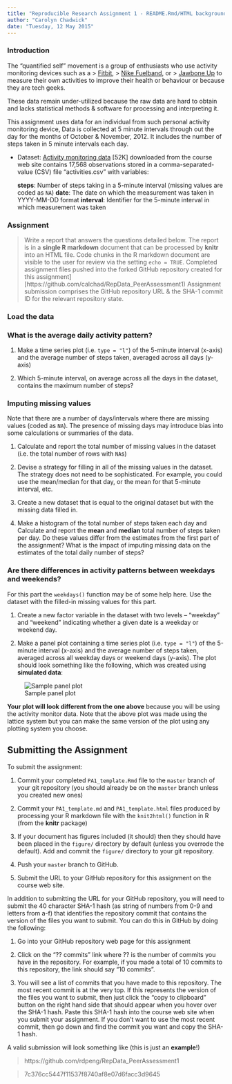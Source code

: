 ```yaml
---
title: "Reproducible Research Assignment 1 - README.Rmd/HTML background information"
author: "Carolyn Chadwick"
date: "Tuesday, 12 May 2015"
---
```


### Introduction  

The "quantified self" movement is a group of enthusiasts who use activity monitoring devices such as a 
> [Fitbit](http://www.fitbit.com), 
> [Nike Fuelband](http://www.nike.com/us/en_us/c/nikeplus-fuelband), or
> [Jawbone Up](https://jawbone.com/up)
to measure their own activities to improve their health or behaviour or because they are tech geeks. 

These data remain under-utilized because the raw data are hard to obtain and lacks statistical methods & software for processing and interpreting it.

This assignment uses data for an individual from such personal activity monitoring device,  Data is collected at 5 minute intervals through out the day for the months of October & November, 2012.  It includes the number of steps taken in 5 minute intervals each day.


* Dataset: [Activity monitoring data](https://d396qusza40orc.cloudfront.net/repdata%2Fdata%2Factivity.zip) [52K]  downloaded from the course web site contains 17,568 observations stored in a comma-separated-value (CSV) file "activities.csv" with variables: 

  **steps**: Number of steps taking in a 5-minute interval (missing values are coded as `NA`)
  **date**: The date on which the measurement was taken in YYYY-MM-DD format
  **interval**: Identifier for the 5-minute interval in which measurement was taken


### Assignment

>Write a report that answers the questions detailed below. 
>The report is in a **single R markdown** document that can be processed by **knitr** into an HTML file.
>Code chunks in the R markdown document are visible to the user for review via the setting `echo = TRUE`. 
>Completed assignment files pushed into the forked GitHub repository created for this assignment]
>  [https://github.com/calchad/RepData_PeerAssessment1) 
>Assignment submission comprises the GitHub repository URL & the SHA-1 commit ID for the relevant repository state.


### Load the data 

### What is the average daily activity pattern?

1. Make a time series plot (i.e. `type = "l"`) of the 5-minute interval (x-axis) and the average number of steps taken, averaged across all days (y-axis)

2. Which 5-minute interval, on average across all the days in the dataset, contains the maximum number of steps?


### Imputing missing values

Note that there are a number of days/intervals where there are missing
values (coded as `NA`). The presence of missing days may introduce
bias into some calculations or summaries of the data.

1. Calculate and report the total number of missing values in the dataset (i.e. the total number of rows with `NA`s)

2. Devise a strategy for filling in all of the missing values in the dataset. The strategy does not need to be sophisticated. For example, you could use the mean/median for that day, or the mean for that 5-minute interval, etc.

3. Create a new dataset that is equal to the original dataset but with the missing data filled in.

4. Make a histogram of the total number of steps taken each day and Calculate and report the **mean** and **median** total number of steps taken per day. Do these values differ from the estimates from the first part of the assignment? What is the impact of imputing missing data on the estimates of the total daily number of steps?


### Are there differences in activity patterns between weekdays and weekends?

For this part the `weekdays()` function may be of some help here. Use
the dataset with the filled-in missing values for this part.

1. Create a new factor variable in the dataset with two levels -- "weekday" and "weekend" indicating whether a given date is a weekday or weekend day.

2. Make a panel plot containing a time series plot (i.e. `type = "l"`) of the 5-minute interval (x-axis) and the average number of steps taken, averaged across all weekday days or weekend days (y-axis). The plot should look something like the following, which was created using **simulated data**:

![Sample panel plot](instructions_fig/sample_panelplot.png) 


**Your plot will look different from the one above** because you will
be using the activity monitor data. Note that the above plot was made
using the lattice system but you can make the same version of the plot
using any plotting system you choose.


## Submitting the Assignment

To submit the assignment:

1. Commit your completed `PA1_template.Rmd` file to the `master` branch of your git repository (you should already be on the `master` branch unless you created new ones)

2. Commit your `PA1_template.md` and `PA1_template.html` files produced by processing your R markdown file with the `knit2html()` function in R (from the **knitr** package)

3. If your document has figures included (it should) then they should have been placed in the `figure/` directory by default (unless you overrode the default). Add and commit the `figure/` directory to your git repository.

4. Push your `master` branch to GitHub.

5. Submit the URL to your GitHub repository for this assignment on the course web site.

In addition to submitting the URL for your GitHub repository, you will
need to submit the 40 character SHA-1 hash (as string of numbers from
0-9 and letters from a-f) that identifies the repository commit that
contains the version of the files you want to submit. You can do this
in GitHub by doing the following:

1. Go into your GitHub repository web page for this assignment

2. Click on the "?? commits" link where ?? is the number of commits you have in the repository. For example, if you made a total of 10 commits to this repository, the link should say "10 commits".

3. You will see a list of commits that you have made to this repository. The most recent commit is at the very top. If this represents the version of the files you want to submit, then just click the "copy to clipboard" button on the right hand side that should appear when you hover over the SHA-1 hash. Paste this SHA-1 hash into the course web site when you submit your assignment. If you don't want to use the most recent commit, then go down and find the commit you want and copy the SHA-1 hash.

A valid submission will look something like (this is just an **example**!)

> https://github.com/rdpeng/RepData_PeerAssessment1

> 7c376cc5447f11537f8740af8e07d6facc3d9645

